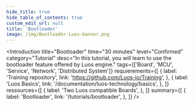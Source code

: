 ```yaml
---
hide_title: true
hide_table_of_contents: true
custom_edit_url: null
title: 'Bootloader'
image: /img/Bootloader-Luos-banner.png
---
```



<Introduction
  title="Bootloader"
  time="30 minutes"
  level="Confirmed"
  category="Tutorial"
  desc="In this tutorial, you will learn to use the bootloader feature offered by Luos engine."
  tags={['Board', 'MCU', 'Service', 'Network', 'Distributed System']}
  requierements={[
    {
      label: 'Training repository',
      link: 'https://github.com/Luos-io/Training',
    },
    {
      label: 'Luos Basics',
      link: '/documentation/luos-technology/basics',
    },
  ]}
  ressources={[
    {
      label: 'Two Luos compatible Boards',
    },
  ]}
  summary={[
    {
      label: 'Bootloader',
      link: '/tutorials/bootloader',
    },
  ]}
/>
